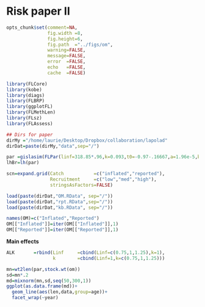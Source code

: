 Risk paper II
========================================================

```r
opts_chunk$set(comment=NA, 
               fig.width =8, 
               fig.height=6,
               fig.path  ="../figs/om",
               warning=FALSE, 
               message=FALSE, 
               error  =FALSE, 
               echo   =FALSE,
               cache  =FALSE)
```

```r
library(FLCore)
library(kobe)
library(diags)
library(FLBRP)
library(ggplotFL)
library(FLMethLen)
library(FLsz)
library(FLAssess)

## Dirs for paper 
dirMy ="/home/laurie/Desktop/Dropbox/collaboration/lapolad"
dirDat=paste(dirMy,"data",sep="/")

par =gislasim(FLPar(linf=318.85*.96,k=0.093,t0=-0.97-.16667,a=1.96e-5,b=3.0092,ar=4.0))
lhBr=lh(par)

scn=expand.grid(Catch           =c("inflated","reported"),
                Recruitment     =c("low","med","high"),
                stringsAsFactors=FALSE)

load(paste(dirDat,"OM.RData", sep="/"))
load(paste(dirDat,"rpt.RData",sep="/"))
load(paste(dirDat,"kb.RData", sep="/"))

names(OM)=c("Inflated","Reported")
OM[["Inflated"]]=iter(OM[["Inflated"]],1)
OM[["Reported"]]=iter(OM[["Reported"]],1)
```

**Main effects**
```r
ALK       =rbind(Linf     =cbind(Linf=c(0.75,1,1.25),k=1),
                 k        =cbind(Linf=1,k=c(0.75,1,1.25)))

mn=wt2len(par,stock.wt(om))
sd=mn*.2
md=mixnorm(mn,sd,seq(50,300,1))
ggplot(as.data.frame(md))+
  geom_line(aes(len,data,group=age))+
  facet_wrap(~year)
```

